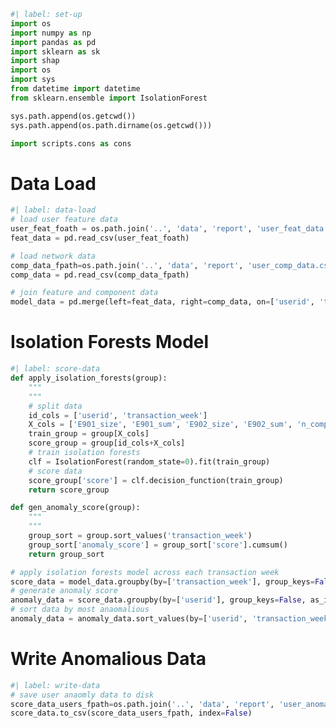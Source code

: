 
```python
#| label: set-up
import os
import numpy as np
import pandas as pd
import sklearn as sk
import shap
import os
import sys
from datetime import datetime
from sklearn.ensemble import IsolationForest

sys.path.append(os.getcwd())
sys.path.append(os.path.dirname(os.getcwd()))

import scripts.cons as cons
```

# Data Load

```python
#| label: data-load
# load user feature data
user_feat_foath = os.path.join('..', 'data', 'report', 'user_feat_data.csv')
feat_data = pd.read_csv(user_feat_foath)

# load network data
comp_data_fpath=os.path.join('..', 'data', 'report', 'user_comp_data.csv')
comp_data = pd.read_csv(comp_data_fpath)

# join feature and component data
model_data = pd.merge(left=feat_data, right=comp_data, on=['userid', 'transaction_week'], how='left').fillna(0)
```

# Isolation Forests Model

```python
#| label: score-data
def apply_isolation_forests(group):
    """
    """
    # split data
    id_cols = ['userid', 'transaction_week']
    X_cols = ['E901_size', 'E901_sum', 'E902_size', 'E902_sum', 'n_comps', 'total_comp_size']
    train_group = group[X_cols]
    score_group = group[id_cols+X_cols]
    # train isolation forests
    clf = IsolationForest(random_state=0).fit(train_group)
    # score data
    score_group['score'] = clf.decision_function(train_group)
    return score_group

def gen_anomaly_score(group):
    """
    """
    group_sort = group.sort_values('transaction_week')
    group_sort['anomaly_score'] = group_sort['score'].cumsum()
    return group_sort

# apply isolation forests model across each transaction week
score_data = model_data.groupby(by=['transaction_week'], group_keys=False, as_index=False).apply(lambda group: apply_isolation_forests(group))
# generate anomaly score
anomaly_data = score_data.groupby(by=['userid'], group_keys=False, as_index=False).apply(lambda group: gen_anomaly_score(group))
# sort data by most anaomalious
anomaly_data = anomaly_data.sort_values(by=['userid', 'transaction_week']).reset_index(drop=True)
```

# Write Anomalious Data

```python
#| label: write-data
# save user anaomly data to disk
score_data_users_fpath=os.path.join('..', 'data', 'report', 'user_anomaly_data.csv')
score_data.to_csv(score_data_users_fpath, index=False)
```